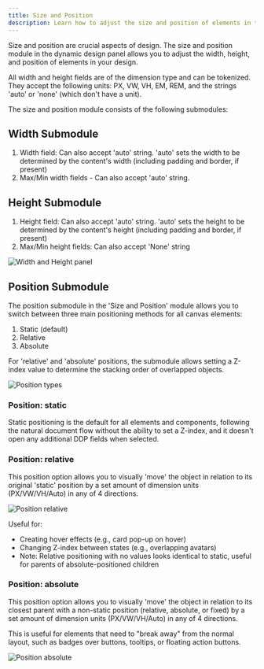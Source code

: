 ```yaml
---
title: Size and Position
description: Learn how to adjust the size and position of elements in the dynamic design panel.
---
```




Size and position are crucial aspects of design. The size and position module in the dynamic design panel allows you to adjust the width, height, and position of elements in your design.

All width and height fields are of the dimension type and can be tokenized. They accept the following units: PX, VW, VH, EM, REM, and the strings 'auto' or 'none' (which don't have a unit).

The size and position module consists of the following submodules:

## Width Submodule

1. Width field: Can also accept 'auto' string. 'auto' sets the width to be determined by the content's width (including padding and border, if present)
2. Max/Min width fields - Can also accept 'auto' string.

## Height Submodule

1. Height field: Can also accept 'auto' string. 'auto' sets the height to be determined by the content's height (including padding and border, if present)
2. Max/Min height fields: Can also accept 'None' string

<CaptionImage caption="Width and Height panel">
  <Image src={widthHeightPanel} alt="Width and Height panel" />
</CaptionImage>

## Position Submodule

The position submodule in the 'Size and Position' module allows you to switch between three main positioning methods for all canvas elements:

1. Static (default)
2. Relative
3. Absolute

For 'relative' and 'absolute' positions, the submodule allows setting a Z-index value to determine the stacking order of overlapped objects.

<CaptionImage caption="Position types">
  <Image src={positionTypes} alt="Position types" />
</CaptionImage>

### Position: static

Static positioning is the default for all elements and components, following the natural document flow without the ability to set a Z-index, and it doesn't open any additional DDP fields when selected.

### Position: relative

This position option allows you to visually 'move' the object in relation to its original 'static' position by a set amount of dimension units (PX/VW/VH/Auto) in any of 4 directions.

<CaptionImage caption="Position relative">
  <Image src={positionRelative} alt="Position relative" />
</CaptionImage>

Useful for:

- Creating hover effects (e.g., card pop-up on hover)
- Changing Z-index between states (e.g., overlapping avatars)
- Note: Relative positioning with no values looks identical to static, useful for parents of absolute-positioned children

### Position: absolute

This position option allows you to visually 'move' the object in relation to its closest parent with a non-static position (relative, absolute, or fixed) by a set amount of dimension units (PX/VW/VH/Auto) in any of 4 directions.

This is useful for elements that need to "break away" from the normal layout, such as badges over buttons, tooltips, or floating action buttons.

<CaptionImage caption="Position absolute">
  <Image src={positionAbsolute} alt="Position absolute" />
</CaptionImage>
